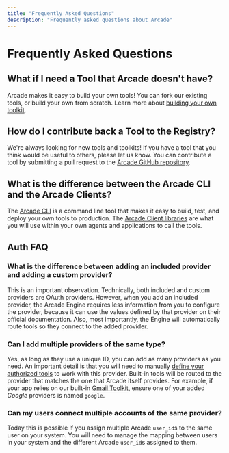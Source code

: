 ```yaml
---
title: "Frequently Asked Questions"
description: "Frequently asked questions about Arcade"
---
```


# Frequently Asked Questions

## What if I need a Tool that Arcade doesn't have?

Arcade makes it easy to build your own tools!  You can fork our existing tools, or build your own from scratch.  Learn more about [building your own toolkit](/home/build-tools/create-a-toolkit).

## How do I contribute back a Tool to the Registry?

We're always looking for new tools and toolkits!  If you have a tool that you think would be useful to others, please let us know.  You can contribute a tool by submitting a pull request to the [Arcade GitHub repository](https://github.com/ArcadeAI/arcade-ai).

## What is the difference between the Arcade CLI and the Arcade Clients?

The [Arcade CLI](/home/arcade-cli) is a command line tool that makes it easy to build, test, and deploy your own tools to production.  The [Arcade Client libraries](/home/arcade-clients) are what you will use within your own agents and applications to call the tools.

## Auth FAQ

### What is the difference between adding an included provider and adding a custom provider?

This is an important observation. Technically, both included and custom providers are OAuth providers. However, when you add an included provider, the Arcade Engine requires less information from you to configure the provider, because it can use the values defined by that provider on their official documentation. Also, most importantly, the Engine will automatically route tools so they connect to the added provider.

### Can I add multiple providers of the same type?

Yes, as long as they use a unique ID, you can add as many providers as you need. An important detail is that you will need to manually [define your authorized tools](/home/build-tools/create-a-tool-with-auth#define-your-authorized-tool) to work with this provider. Built-in tools will be routed to the provider that matches the one that Arcade itself provides. For example, if your app relies on our built-in [Gmail Toolkit](/toolkits/productivity/google/gmail), ensure one of your added *Google* providers is named `google`.

### Can my users connect multiple accounts of the same provider?

Today this is possible if you assign multiple Arcade `user_id`s to the same user on your system. You will need to manage the mapping between users in your system and the different Arcade `user_id`s assigned to them.
